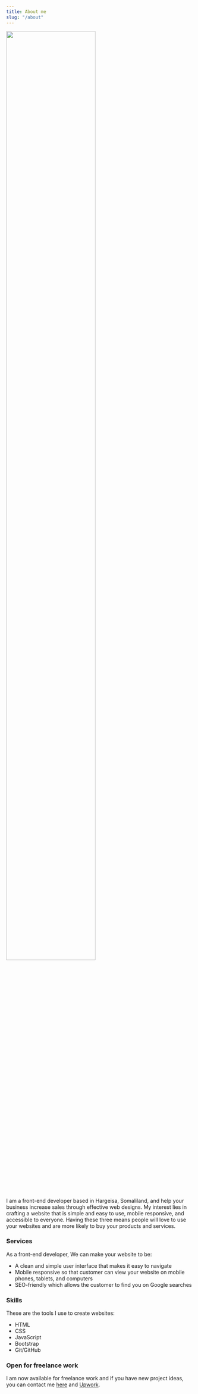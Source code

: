```yaml
---
title: About me
slug: "/about"
---
```


<img
	src="/guywithglasses.jpg"
	style=" max-width: 300px; width: 80%; height: auto; "
/>

I am a front-end developer based in Hargeisa, Somaliland, and help your business increase sales through effective web designs.
My interest lies in crafting a website that is simple and easy to use, mobile responsive, and accessible to everyone.
Having these three means people will love to use your websites and are more likely to buy your products and services.

### Services

As a front-end developer, We can make your website to be:

- A clean and simple user interface that makes it easy to navigate
- Mobile responsive so that customer can view your website on mobile phones, tablets, and computers
- SEO-friendly which allows the customer to find you on Google searches

### Skills

These are the tools I use to create websites:

- HTML
- CSS
- JavaScript
- Bootstrap
- Git/GitHub

### Open for freelance work

I am now available for freelance work and if you have new project ideas,
you can contact me [here](/contact) and [Upwork](https://www.upwork.com/o/profiles/users/~0160426304d368a19a/?viewMode=1).
